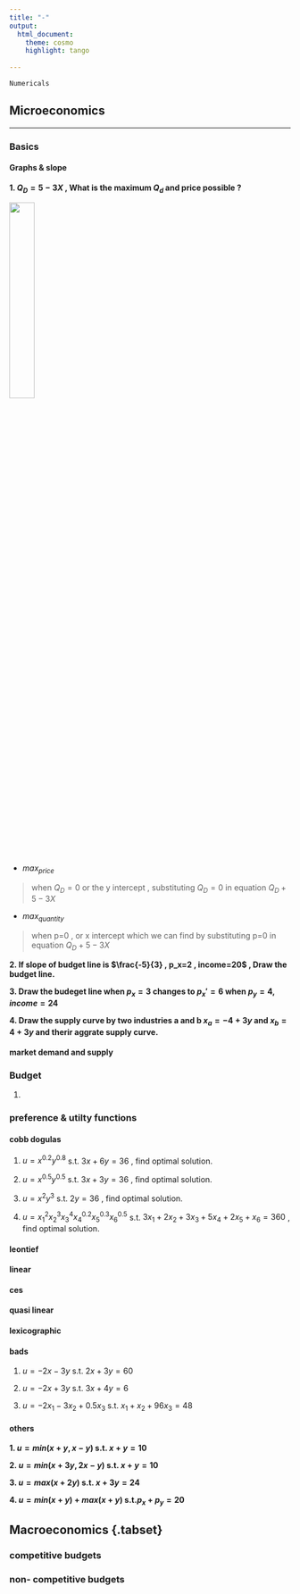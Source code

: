 ```yaml
---
title: "-"
output:
  html_document:
    theme: cosmo
    highlight: tango
    
---
```


```
Numericals 
```

## Microeconomics  

---

### Basics 

#### Graphs & slope


**1. $Q_D=5-3X$ , What is the maximum $Q_d$ and price possible ?**

![](images/num1.png){width=30%}

- $max_{price}$

> when $Q_D=0$ or  the y intercept , substituting $Q_D=0$ in equation $Q_D+5-3X$

- $max_{quantity}$

> when p=0 , or x intercept which we can find by substituting p=0 in equation $Q_D+5-3X$


**2. If slope of budget line is $\frac{-5}{3} , p_x=2 , income=20$ , Draw the budget line.**


**3. Draw the budeget line when $p_x=3$ changes to $p_x'=6$ when $p_y=4,income=24$**

**4. Draw the supply curve by two industries a and b  $x_a=-4+3y$ and $x_b=4+3y$ and therir aggrate supply curve.**

#### market demand and supply



### Budget 

1. 

### preference & utilty functions 

#### cobb dogulas

1. $u=x^{0.2}y^{0.8}$ s.t. $3x+6y=36$ , find optimal solution.



2. $u=x^{0.5}y^{0.5}$ s.t. $3x+3y=36$ , find optimal solution. 



3. $u=x^{2}y^{3}$ s.t. $2y=36$ , find optimal solution. 


4. $u=x_1^2x_2^3x_3^4x_4^{0.2}x_5^{0.3}x_6^{0.5}$ s.t. $3x_1+2x_2+3x_3+5x_4+2x_5+x_6=360$ , find optimal solution. 

#### leontief

#### linear

#### ces

#### quasi linear

#### lexicographic

#### bads

1. $u=-2x-3y$ s.t. $2x+3y=60$

2. $u=-2x+3y$ s.t. $3x+4y=6$

3. $u=-2x_1-3x_2+0.5x_3$ s.t. $x_1+x_2+96x_3=48$

#### others

**1. $u=min(x+y,x-y)$ s.t. $x+y=10$**

**2. $u=min(x+3y,2x-y)$ s.t. $x+y=10$**

**3. $u=max(x+2y)$ s.t. $x+3y=24$**

**4. $u=min(x+y)+max(x+y)$ s.t.$p_x+p_y=20$**


## Macroeconomics {.tabset} {.tabset-fade}

### competitive budgets 

### non- competitive budgets







